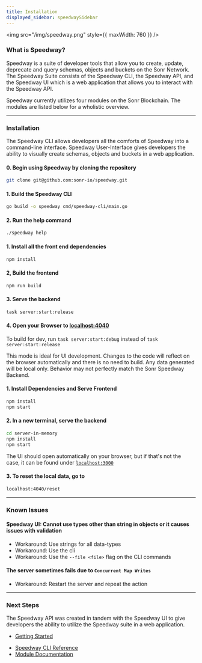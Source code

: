 ```yaml
---
title: Installation
displayed_sidebar: speedwaySidebar
---
```



<APIButton href="/docs/speedway/cli-cmds" label="CLI Reference" />

<img src="/img/speedway.png" style={{ maxWidth: 760 }} />

### What is Speedway?

Speedway is a suite of developer tools that allow you to create, update, deprecate and query schemas, objects and buckets on the Sonr Network. The Speedway Suite consists of the Speedway CLI, the Speedway API, and the Speedway UI which is a web application that allows you to interact with the Speedway API.

Speedway currently utilizes four modules on the Sonr Blockchain. The modules are listed below for a wholistic overview.

---

### Installation

The Speedway CLI allows developers all the comforts of Speedway into a command-line interface. Speedway User-Interface gives developers the ability to visually create schemas, objects and buckets in a web application.

#### 0. Begin using Speedway by cloning the repository

```bash
git clone git@github.com:sonr-io/speedway.git
```

<Tabs groupId="package">
  <TabItem value="cli" label="🖥️ CLI" default>

#### 1. Build the Speedway CLI

```bash
go build -o speedway cmd/speedway-cli/main.go
```

#### 2. Run the help command

```bash
./speedway help
```

  </TabItem>
  <TabItem value="web" label="🎨 Web UI">

#### 1. Install all the front end dependencies

```bash
npm install
```

#### 2, Build the frontend

```bash
npm run build
```

#### 3. Serve the backend

```bash
task server:start:release
```

#### 4. Open your Browser to [localhost:4040](http://localhost:4040)

  </TabItem>
  <TabItem value="backend" label="🧪 Mock Server">

To build for dev, run `task server:start:debug` instead of `task server:start:release`

This mode is ideal for UI development. Changes to the code will reflect on the browser automatically and there is no need to build. Any data generated will be local only. Behavior may not perfectly match the Sonr Speedway Backend.

#### 1. Install Dependencies and Serve Frontend

```bash
npm install
npm start
```

#### 2. In a new terminal, serve the backend

```bash
cd server-in-memory
npm install
npm start
```

The UI should open automatically on your browser, but if that's not the case, it can be found under [`localhost:3000`](http://localhost:3000)

#### 3. To reset the local data, go to

```bash
localhost:4040/reset
```

  </TabItem>
</Tabs>

---

### Known Issues

#### Speedway UI: Cannot use types other than string in objects or it causes issues with validation

- Workaround: Use strings for all data-types
- Workaround: Use the cli
- Workaround: Use the <code>--file &lt;file&gt;</code> flag on the CLI commands

#### The server sometimes fails due to `Concurrent Map Writes`

- Workaround: Restart the server and repeat the action

---

### Next Steps

The Speedway API was created in tandem with the Speedway UI to give developers the ability to utilize the Speedway suite in a web application.

- [Getting Started](/docs/speedway/getting-started.mdx)
<!-- - [Example Flutter App](/docs/speedway/flutter-example.md) -->
- [Speedway CLI Reference](/docs/speedway/cli-cmds.mdx)
- [Module Documentation](/docs/highway/modules/registry.mdx)
